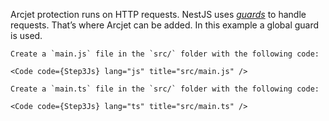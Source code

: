 
Arcjet protection runs on HTTP requests.
NestJS uses _[guards][nest-guard]_ to handle requests.
That’s where Arcjet can be added.
In this example a global guard is used.

<SelectableContent client:load frameworkSwitcher syncKey="language">
  <Fragment slotIdx="1" slot="JS">

    Create a `main.js` file in the `src/` folder with the following code:

    <Code code={Step3Js} lang="js" title="src/main.js" />

  </Fragment>
  <Fragment slotIdx="2" slot="TS">

    Create a `main.ts` file in the `src/` folder with the following code:

    <Code code={Step3Js} lang="ts" title="src/main.ts" />

  </Fragment>
</SelectableContent>

[nest-guard]: https://docs.nestjs.com/guards
